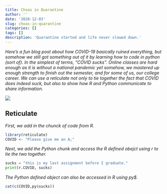```yaml
---
title: Choas in Quarantine
author: ''
date: '2020-12-03'
slug: choas-in-quarantine
categories: []
tags: []
description: 'Quarantine started and life never slowed down.'
---
```


*Here's a fun blog post about how COVID-19 basically ruined everything, but somehow we still got something out of it by learning how to code in python (sort of). In the simplest of terms, "COVID sucks". Online classes are hard enough as it is without a national pandemic yet somehow, we mastered up enough strength to finish out the semester, and for some of us, our college career. We can use a reticulate not only to tie together the fact that COVID does indeed suck, but also to show how R and Python communicate to share information.*

![](/post/2020-12-03-choas-in-quarantine_files/IMG_6123.JPG)

## Reticulate

*First, we add in the chunck of code from R.*

```R
library(reticulate)
COVID <- "Please give me an A;"
```

*Next, we add the Python chunk and access the R defined obejct using r to tie the two together.*

```python
sucks = "this is my last assignment before I graduate."
print(r.COVID, sucks)
```

*The Python defined object can also be accessed in R using py$.*

```R
cat(c(COVID,py$sucks))
```

